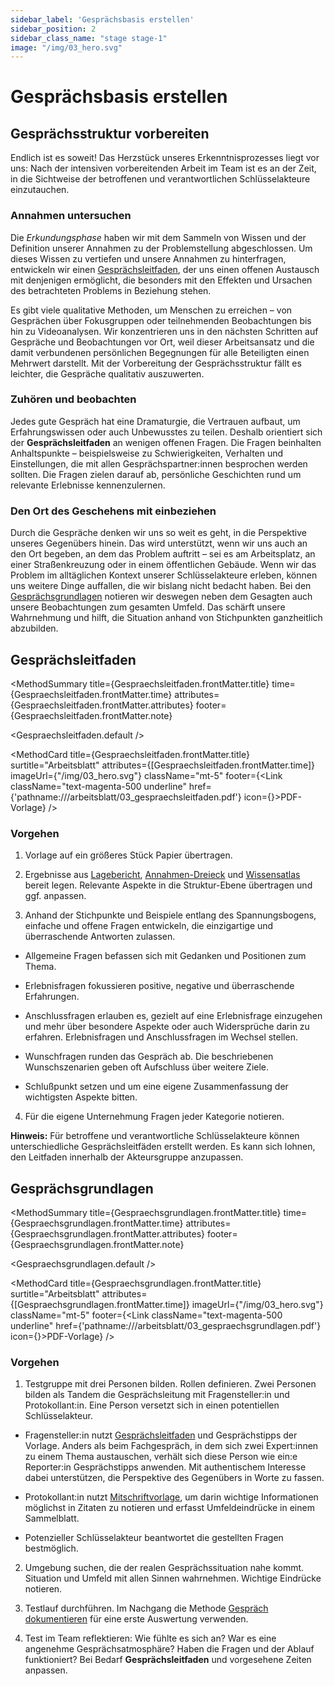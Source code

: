 ```yaml
---
sidebar_label: 'Gesprächsbasis erstellen'
sidebar_position: 2
sidebar_class_name: "stage stage-1"
image: "/img/03_hero.svg"
---
```



# Gesprächsbasis erstellen

## Gesprächsstruktur vorbereiten

Endlich ist es soweit! Das Herzstück unseres Erkenntnisprozesses liegt vor uns: Nach der intensiven vorbereitenden Arbeit im Team ist es an der Zeit, in die Sichtweise der betroffenen und verantwortlichen Schlüsselakteure einzutauchen.

### Annahmen untersuchen

Die _Erkundungsphase_ haben wir mit dem Sammeln von Wissen und der Definition unserer Annahmen zu der Problemstellung abgeschlossen. Um dieses Wissen zu vertiefen und unsere Annahmen zu hinterfragen, entwickeln wir einen [Gesprächsleitfaden](#gesprächsleitfaden), der uns einen offenen Austausch mit denjenigen ermöglicht, die besonders mit den Effekten und Ursachen des betrachteten Problems in Beziehung stehen.

Es gibt viele qualitative Methoden, um Menschen zu erreichen – von Gesprächen über Fokusgruppen oder teilnehmenden Beobachtungen bis hin zu Videoanalysen. Wir konzentrieren uns in den nächsten Schritten auf Gespräche und Beobachtungen vor Ort, weil dieser Arbeitsansatz und die damit verbundenen persönlichen Begegnungen für alle Beteiligten einen Mehrwert darstellt. Mit der Vorbereitung der Gesprächsstruktur fällt es leichter, die Gespräche qualitativ auszuwerten.

### Zuhören und beobachten

Jedes gute Gespräch hat eine Dramaturgie, die Vertrauen aufbaut, um Erfahrungswissen oder auch Unbewusstes zu teilen. Deshalb orientiert sich der **Gesprächsleitfaden** an wenigen offenen Fragen. Die Fragen beinhalten Anhaltspunkte – beispielsweise zu Schwierigkeiten, Verhalten und Einstellungen, die mit allen Gesprächspartner:innen besprochen werden sollten. Die Fragen zielen darauf ab, persönliche Geschichten rund um relevante Erlebnisse kennenzulernen.

### Den Ort des Geschehens mit einbeziehen

Durch die Gespräche denken wir uns so weit es geht, in die Perspektive unseres Gegenübers hinein. Das wird unterstützt, wenn wir uns auch an den Ort begeben, an dem das Problem auftritt – sei es am Arbeitsplatz, an einer Straßenkreuzung oder in einem öffentlichen Gebäude. Wenn wir das Problem im alltäglichen Kontext unserer Schlüsselakteure erleben, können uns weitere Dinge auffallen, die wir bislang nicht bedacht haben. Bei den [Gesprächsgrundlagen](#gesprächsgrundlagen) notieren wir deswegen neben dem Gesagten auch unsere Beobachtungen zum gesamten Umfeld. Das schärft unsere Wahrnehmung und hilft, die Situation anhand von Stichpunkten ganzheitlich abzubilden.

## Gesprächsleitfaden

<MethodSummary
  title={Gespraechsleitfaden.frontMatter.title}
  time={Gespraechsleitfaden.frontMatter.time}
  attributes={Gespraechsleitfaden.frontMatter.attributes}
  footer={Gespraechsleitfaden.frontMatter.note}
>
  <Gespraechsleitfaden.default />
</MethodSummary>

<MethodCard
  title={Gespraechsleitfaden.frontMatter.title}
  surtitle="Arbeitsblatt"
  attributes={[Gespraechsleitfaden.frontMatter.time]}
  imageUrl={"/img/03_hero.svg"}
  className="mt-5"
  footer={<Link className="text-magenta-500 underline" href={'pathname:///arbeitsblatt/03_gespraechsleitfaden.pdf'} icon={<EditIcon className="w-3 h-3 text-inherit" />}>PDF-Vorlage</Link>}
/>

### Vorgehen

1. Vorlage auf ein größeres Stück Papier übertragen.

2. Ergebnisse aus [Lagebericht](/buch/erkunden/untersuchungsfokus-setzen#lagebericht), [Annahmen-Dreieck](/buch/erkunden/annahmen-hinterfragen#annahmen-dreieck) und [Wissensatlas](/buch/erkunden/blinde-flecken-aufdecken#wissensatlas) bereit legen. Relevante Aspekte in die Struktur-Ebene übertragen und ggf. anpassen.

3. Anhand der Stichpunkte und Beispiele entlang des Spannungsbogens, einfache und offene Fragen entwickeln, die einzigartige und überraschende Antworten zulassen.

- Allgemeine Fragen befassen sich mit Gedanken und Positionen zum Thema.

- Erlebnisfragen fokussieren positive, negative und überraschende Erfahrungen.

- Anschlussfragen erlauben es, gezielt auf eine Erlebnisfrage einzugehen und mehr über besondere Aspekte oder auch Widersprüche darin zu erfahren. Erlebnisfragen und Anschlussfragen im Wechsel stellen.

- Wunschfragen runden das Gespräch ab. Die beschriebenen Wunschszenarien geben oft Aufschluss über weitere Ziele.

- Schlußpunkt setzen und um eine eigene Zusammenfassung der wichtigsten Aspekte bitten.

4. Für die eigene Unternehmung Fragen jeder Kategorie notieren.

<Hint>
  <b>Hinweis:</b> Für betroffene und verantwortliche Schlüsselakteure können unterschiedliche Gesprächsleitfäden erstellt werden. Es kann sich lohnen, den Leitfaden innerhalb der Akteursgruppe anzupassen.
</Hint>

## Gesprächsgrundlagen

<MethodSummary
  title={Gespraechsgrundlagen.frontMatter.title}
  time={Gespraechsgrundlagen.frontMatter.time}
  attributes={Gespraechsgrundlagen.frontMatter.attributes}
  footer={Gespraechsgrundlagen.frontMatter.note}
>
  <Gespraechsgrundlagen.default />
</MethodSummary>

<MethodCard
  title={Gespraechsgrundlagen.frontMatter.title}
  surtitle="Arbeitsblatt"
  attributes={[Gespraechsgrundlagen.frontMatter.time]}
  imageUrl={"/img/03_hero.svg"}
  className="mt-5"
  footer={<Link className="text-magenta-500 underline" href={'pathname:///arbeitsblatt/03_gespraechsgrundlagen.pdf'} icon={<EditIcon className="w-3 h-3 text-inherit" />}>PDF-Vorlage</Link>}
/>

### Vorgehen

1. Testgruppe mit drei Personen bilden. Rollen definieren. Zwei Personen bilden als Tandem die Gesprächsleitung mit Fragensteller:in und Protokollant:in. Eine Person versetzt sich in einen potentiellen Schlüsselakteur.

- Fragensteller:in nutzt [Gesprächsleitfaden](#gesprächsleitfaden) und Gesprächstipps der Vorlage. Anders als beim Fachgespräch, in dem sich zwei Expert:innen zu einem Thema austauschen, verhält sich diese Person wie ein:e Reporter:in Gesprächstipps anwenden. Mit authentischem Interesse dabei unterstützen, die Perspektive des Gegenübers in Worte zu fassen.

- Protokollant:in nutzt [Mitschriftvorlage](#gesprächsgrundlagen), um darin wichtige Informationen möglichst in Zitaten zu notieren und erfasst Umfeldeindrücke in einem Sammelblatt.

- Potenzieller Schlüsselakteur beantwortet die gestellten Fragen bestmöglich.

2. Umgebung suchen, die der realen Gesprächssituation nahe kommt. Situation und Umfeld mit allen Sinnen wahrnehmen. Wichtige Eindrücke notieren.

3. Testlauf durchführen. Im Nachgang die Methode [Gespräch dokumentieren](/buch/erkennen/rausgehen-menschen-treffen#gespräch-dokumentieren) für eine erste Auswertung verwenden.

4. Test im Team reflektieren: Wie fühlte es sich an? War es eine angenehme Gesprächsatmosphäre? Haben die Fragen und der Ablauf funktioniert? Bei Bedarf **Gesprächsleitfaden** und vorgesehene Zeiten anpassen.